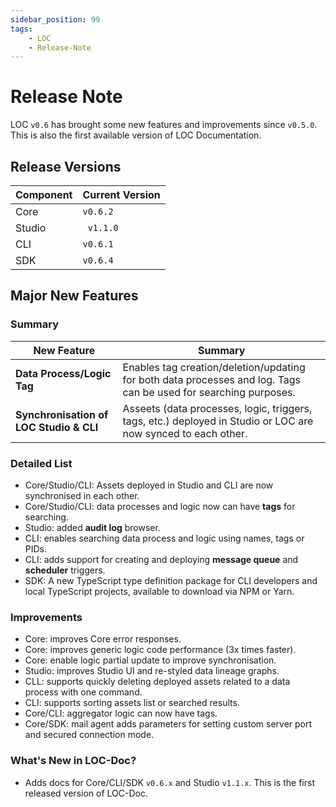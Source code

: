 ```yaml
---
sidebar_position: 99
tags:
    - LOC
    - Release-Note
---
```


# Release Note

LOC `v0.6` has brought some new features and improvements since `v0.5.0`. This is also the first available version of LOC Documentation.

## Release Versions

| Component | Current Version |
| --------- | --------------- |
| Core      | `v0.6.2`        |
| Studio    | ` v1.1.0`       |
| CLI       | `v0.6.1`        |
| SDK       | `v0.6.4`        |

## Major New Features

### Summary

| New Feature                             | Summary                                                                                                          |
| --------------------------------------- | ---------------------------------------------------------------------------------------------------------------- |
| **Data Process/Logic Tag**              | Enables tag creation/deletion/updating for both data processes and log. Tags can be used for searching purposes. |
| **Synchronisation of LOC Studio & CLI** | Asseets (data processes, logic, triggers, tags, etc.) deployed in Studio or LOC are now synced to each other.    |

### Detailed List

-   Core/Studio/CLI: Assets deployed in Studio and CLI are now synchronised in each other.
-   Core/Studio/CLI: data processes and logic now can have **tags** for searching.
-   Studio: added **audit log** browser.
-   CLI: enables searching data process and logic using names, tags or PIDs.
-   CLI: adds support for creating and deploying **message queue** and **scheduler** triggers.
-   SDK: A new TypeScript type definition package for CLI developers and local TypeScript projects, available to download via NPM or Yarn.

### Improvements

-   Core: improves Core error responses.
-   Core: improves generic logic code performance (3x times faster).
-   Core: enable logic partial update to improve synchronisation.
-   Studio: improves Studio UI and re-styled data lineage graphs.
-   CLL: supports quickly deleting deployed assets related to a data process with one command.
-   CLI: supports sorting assets list or searched results.
-   Core/CLI: aggregator logic can now have tags.
-   Core/SDK: mail agent adds parameters for setting custom server port and secured connection mode.

### What's New in LOC-Doc?

-   Adds docs for Core/CLI/SDK `v0.6.x` and Studio `v1.1.x`. This is the first released version of LOC-Doc.
